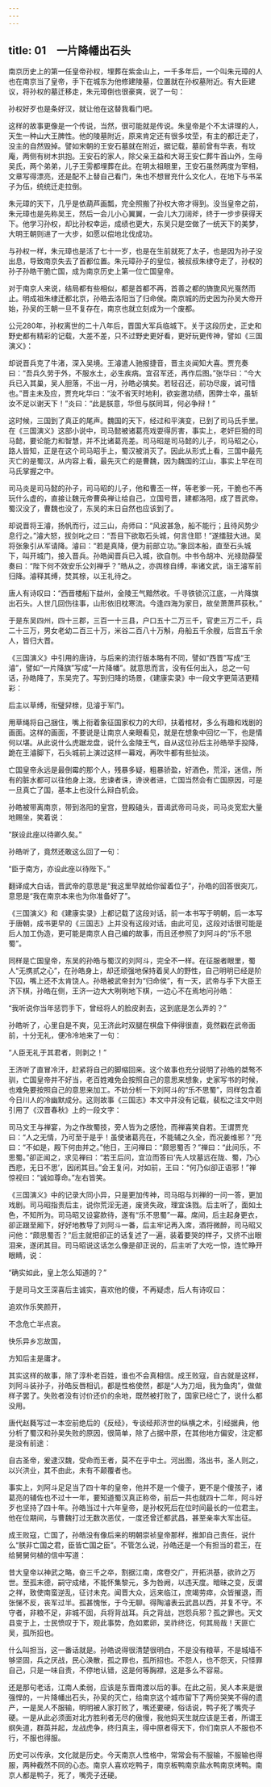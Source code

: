 ```yaml
---
---
---
```

title: 01　一片降幡出石头
---




南京历史上的第一任皇帝孙权，埋葬在紫金山上，一千多年后，一个叫朱元璋的人也在南京当了皇帝，手下在城东为他修建陵墓，位置就在孙权墓附近。有大臣建议，将孙权的墓迁移走，朱元璋倒也很豪爽，说了一句：

孙权好歹也是条好汉，就让他在这替我看门吧。

这样的故事更像是一个传说，当然，很可能就是传说。朱皇帝是个不太讲理的人，天生一种山大王脾性。他的陵墓附近，原来肯定还有很多坟茔，有主的都迁走了，没主的自然毁掉。譬如宋朝的王安石墓就在附近，据记载，墓前曾有华表，有坟庵，两侧有树木拱抱。王安石的家人，除父亲王益和大哥王安仁葬牛首山外，生母吴氏，两个弟弟，儿子王雱都埋葬在此。在明太祖眼里，王安石虽然两度为宰相，文章写得漂亮，还是配不上替自己看门，朱也不想冒充什么文化人，在地下与书呆子为伍，统统迁走拉倒。

朱元璋的天下，几乎是依葫芦画瓢，完全照搬了孙权大帝才得到。没当皇帝之前，朱元璋也是先称吴王，然后一会儿小心翼翼，一会儿大刀阔斧，终于一步步获得天下。他学习孙权，却比孙权幸运，成绩也更大，东吴只是空做了一统天下的美梦，大明王朝则进了一大步，如愿以偿地北伐成功。

与孙权一样，朱元璋也是活了七十一岁，也是在生前就死了太子，也是因为孙子没出息，导致南京失去了首都位置。朱元璋孙子的皇位，被叔叔朱棣夺走了，孙权的孙子孙皓干脆亡国，成为南京历史上第一位亡国皇帝。

对于南京人来说，结局都有些相似，都是首都不再，首善之都的旖旎风光戛然而止。明成祖朱棣迁都北京，孙皓去洛阳当了归命侯。南京城的历史因为孙吴大帝开始，孙吴的王朝一旦不复存在，南京也就立刻成为一个废都。

公元280年，孙权离世的二十八年后，晋国大军兵临城下。关于这段历史，正史和野史都有精彩的记载，大差不差，只不过野史更好看，更好玩更传神，譬如《三国演义》：

却说晋兵克了牛渚，深入吴境。王濬遣人驰报捷音，晋主炎闻知大喜。贾充奏曰：“吾兵久劳于外，不服水土，必生疾病。宜召军还，再作后图。”张华曰：“今大兵已入其巢，吴人胆落，不出一月，孙皓必擒矣。若轻召还，前功尽废，诚可惜也。”晋主未及应，贾充叱华曰：“汝不省天时地利，欲妄邀功绩，困弊士卒，虽斩汝不足以谢天下！”炎曰：“此是朕意，华但与朕同耳，何必争辩！”

这时候，三国到了真正的尾声。魏国的天下，经过和平演变，已到了司马氏手里。在《三国演义》这部小说中，司马懿被诸葛亮戏耍得厉害，事实上，老奸巨猾的司马懿，要论能力和智慧，并不比诸葛亮差。司马昭是司马懿的儿子，司马昭之心，路人皆知，正是在这个司马昭手上，蜀汉被消灭了。因此从形式上看，三国中最先灭亡的是蜀汉，从内容上看，最先灭亡的是曹魏，因为魏国的江山，事实上早在司马氏掌握之中。

司马炎是司马懿的孙子，司马昭的儿子，他和曹丕一样，等老爹一死，干脆也不再玩什么虚的，直接让魏元帝曹奂禅让给自己，立国号晋，建都洛阳，成了晋武帝。蜀汉没了，曹魏也没了，东吴的末日自然也应该到了。

却说晋将王濬，扬帆而行，过三山，舟师曰：“风波甚急，船不能行；且待风势少息行之。”濬大怒，拔剑叱之曰：“吾目下欲取石头城，何言住耶！”遂擂鼓大进。吴将张象引从军请降。濬曰：“若是真降，便为前部立功。”象回本船，直至石头城下，叫开城门，接入晋兵。孙皓闻晋兵已入城，欲自刎。中书令胡冲、光禄勋薛莹奏曰：“陛下何不效安乐公刘禅乎？”皓从之，亦舆榇自缚，率诸文武，诣王濬军前归降。濬释其缚，焚其榇，以王礼待之。

唐人有诗叹曰：“西晋楼船下益州，金陵王气黯然收。千寻铁锁沉江底，一片降旗出石头。人世几回伤往事，山形依旧枕寒流。今逢四海为家日，故垒萧萧芦荻秋。”

于是东吴四州，四十三郡，三百一十三县，户口五十二万三千，官吏三万二千，兵二十三万，男女老幼二百三十万，米谷二百八十万斛，舟船五千余艘，后宫五千余人，皆归大晋。

《三国演义》中引用的唐诗，与后来的流行版本略有不同，譬如“西晋”写成“王濬”，譬如“一片降旗”写成“一片降幡”。就意思而言，没有任何出入，总之一句话，孙皓降了，东吴完了。写到归降的场景，《建康实录》中一段文字更简洁更精彩：

后主以草缚，衔璧舁榇，见濬于军门。

用草绳将自己捆住，嘴上衔着象征国家权力的大印，扶着棺材，多么有趣和戏剧的画面。这样的画面，不要说是让南京人亲眼看见，就是在想象中回忆一下，也是情何以堪。从此说什么虎踞龙盘，说什么金陵王气，自从这位孙后主孙皓举手投降，跪在王濬脚下，石头城前上演过这样一幕戏，再吹牛都有些扯淡。

亡国皇帝永远是最倒霉的那个人，残暴多疑，粗暴骄盈，好酒色，荒淫，迷信，所有的脏水都可以往他身上泼。忠谏者诛，谗谀者进，亡国当然会有亡国原因，可是一旦真亡了国，基本上也没什么辩白机会。

孙皓被带离南京，带到洛阳的皇宫，登殿磕头，晋谒武帝司马炎，司马炎宽宏大量地赐坐，笑着说：

“朕设此座以待卿久矣。”

孙皓听了，竟然还敢这么回了一句：

“臣于南方，亦设此座以待陛下。”

翻译成大白话，晋武帝的意思是“我这里早就给你留着位子”，孙皓的回答很突兀，意思是“我在南京本来也为你准备好了”。

《三国演义》和《建康实录》上都记载了这段对话，前一本书写于明朝，后一本写于唐朝，成书更早的《三国志》上并没有这段对话，由此可见，这段对话很可能是后人加工伪造，更可能是南京人自己编的故事，而且还参照了刘阿斗的“乐不思蜀”。

同样是亡国皇帝，东吴的孙皓与蜀汉的刘阿斗，完全不一样。在征服者眼里，蜀人“无携贰之心”，在孙皓身上，却还顽强地保持着吴人的野性，自己明明已经是阶下囚，嘴上还不太肯饶人。孙皓被武帝封为“归命侯”，有一天，武帝与手下大臣王济下棋，孙皓在侧，王济一边大大咧咧地下棋，一边心不在焉地问孙皓：

“我听说你当年惩罚手下，曾经将人的脸皮剥去，这到底是怎么弄的？”

孙皓听了，心里自是不爽，见王济此时双腿在棋盘下伸得很直，竟然戳在武帝面前，十分无礼，便冷冷地来了一句：

“人臣无礼于其君者，则剥之！”

王济听了直冒冷汗，赶紧将自己的脚缩回来。这个故事也充分说明了孙皓的桀骜不驯，亡国皇帝并不好当，老百姓难免会按照自己的意思来想象，史家写书的时候，也难免要按照自己的意思来加工。不妨分析一下刘阿斗的“乐不思蜀”，同样包含着今日川人的冷幽默成分。这则故事《三国志》本文中并没有记载，裴松之注文中则引用了《汉晋春秋》上的一段文字：

司马文王与禅宴，为之作故蜀技，旁人皆为之感怆，而禅喜笑自若。王谓贾充曰：“人之无情，乃可至于是乎！虽使诸葛亮在，不能辅之久全，而况姜维邪？”充曰：“不如是，殿下何由并之。”他日，王问禅曰：“颇思蜀否？”禅曰：“此间乐，不思蜀。”卻正闻之，求见禅曰：“若王后问，宜泣而答曰‘先人坟墓远在陇、蜀，乃心西悲，无日不思’，因闭其目。”会王复问，对如前，王曰：“何乃似卻正语邪！”禅惊视曰：“诚如尊命。”左右皆笑。

《三国演义》中的记录大同小异，只是更加传神，司马昭与刘禅的一问一答，更加戏剧。司马昭指责后主，说你荒淫无道，废贤失政，理宜诛戮。后主听了，面如土色，不知所为。司马昭又设宴款待，遂有“乐不思蜀”一幕。席间，后主起身更衣，卻正跟至厢下，好好地教导了刘阿斗一番，后主牢记再入席，酒将微醉，司马昭又问他：“颇思蜀否？”后主就把卻正的话复述了一遍，装着要哭的样子，又挤不出眼泪来，遂闭其目。司马昭说这话怎么像是卻正说的，后主听了大吃一惊，连忙睁开眼睛，说：

“确实如此，皇上怎么知道的？”

于是司马文王深喜后主诚实，喜欢他的傻，不再疑虑，后人有诗叹曰：

追欢作乐笑颜开，

不念危亡半点哀。

快乐异乡忘故国，

方知后主是庸才。

其实这样的故事，除了淳朴老百姓，谁也不会真相信。成王败寇，自古就是这样，刘阿斗装孙子，孙皓反唇相讥，都是性格使然，都是“人为刀俎，我为鱼肉”，做做样子罢了。失败者没有讨价还价的余地，既然被打败了，国家已经亡了，说什么都没用。

唐代赵蕤写过一本空前绝后的《反经》，专谈经邦济世的纵横之术，引经据典，他分析了蜀汉和孙吴失败的原因，很简单，除了占据中原，在其他地方偏安，注定都是没有前途：

自古圣帝，爰逮汉魏，受命而王者，莫不在乎中土。河出图，洛出书，圣人则之，以兴洪业，其不由此，未有不颠覆者也。

事实上，刘阿斗足足当了四十年的皇帝，他并不是一个傻子，更不是个傻孩子，诸葛亮的辅佐也不过十一年，要知道蜀汉真正称帝，前后一共也就四十二年，阿斗好歹也坚持了四十年。孙皓当过十六年皇帝，是孙权死后在位时间最长的一位君主。他在位期间，与曹魏打过无数次恶仗，一度还曾迁都武昌，甚至亲率大军出征。

成王败寇，亡国了，孙皓没有像后来的明朝崇祯皇帝那样，推卸自己责任，说什么“朕非亡国之君，臣皆亡国之臣”。不管怎么说，孙皓还是一个有担当的君王，在给舅舅何植的信中写道：

昔大皇帝以神武之略，奋三千之卒，割据江南，席卷交广，开拓洪基，欲祚之万世。至孤末德，嗣守成绪，不能怀集黎元，多为咎阙，以违天度。暗昧之变，反谓之祥，致使南蛮逆乱，征讨未克。闻晋大众，远来临江，庶竭劳瘁，众皆摧退，而张悌不反，丧军过半。孤甚愧怅，于今无聊。得陶濬表云武昌以西，并复不守。不守者，非粮不足，非城不固，兵将背战耳。兵之背战，岂怨兵邪？孤之罪也。天文县变于上，士民愤叹于下，观此事势，危如累卵，吴祚终讫，何其局哉！天匪亡吴，孤所招也。

什么叫担当，这一番话就是。孙皓说得很清楚很明白，不是没有粮草，不是城墙不够坚固，兵之厌战，民心涣散，孤之罪也，孤所招也。不怨人，也不怨天，只怪罪自己，只是一味自责，不停地认错，这是何等胸襟，这是多么不容易。

还是那句老话，江南人柔弱，应该是东晋南渡以后的事。在此之前，吴人本来是很强悍的，一片降幡出石头，孙吴的灭亡，给南京这个城市留下了两份哭笑不得的遗产，一是吴人不服输，明明被人家打败了，嘴还要硬，俗话说，鸭子死了嘴壳子硬。一是从此必须面对北方胜利者无尽的傲慢，我他妈天生就应该是王者，所谓王纲失道，群英并起，龙战虎争，终归真主，得中原者得天下，你们南京人不服也不行，不服也得服。

历史可以传承，文化就是历史。今天南京人性格中，常常会有不服输，不服输也得服，两种截然不同的心态。南京人喜欢吃鸭子，南京板鸭南京盐水鸭南京烤鸭。南京人都是鸭子，死了，嘴壳子还硬。